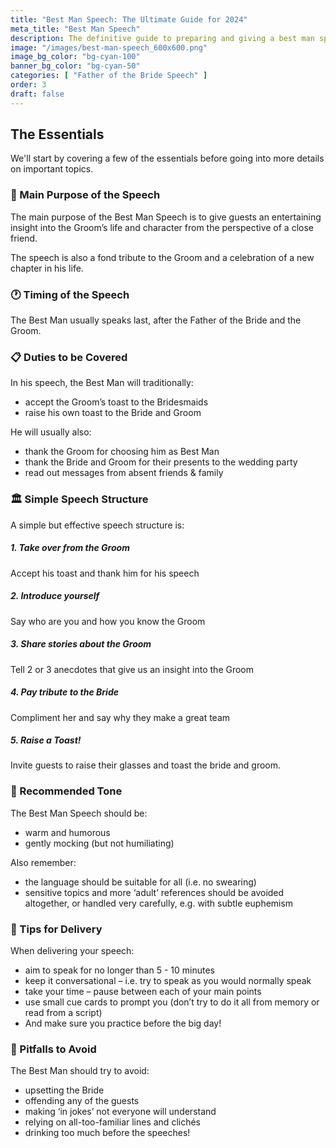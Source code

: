 ```yaml
---
title: "Best Man Speech: The Ultimate Guide for 2024"
meta_title: "Best Man Speech"
description: The definitive guide to preparing and giving a best man speech.
image: "/images/best-man-speech_600x600.png"
image_bg_color: "bg-cyan-100"
banner_bg_color: "bg-cyan-50"
categories: [ "Father of the Bride Speech" ]
order: 3
draft: false
---
```

## The Essentials

We'll start by covering a few of the essentials before going into more details on important topics.

### 🏹 Main Purpose of the Speech

The main purpose of the Best Man Speech is to give guests an entertaining insight into the Groom’s life and character from the perspective of a close friend.

The speech is also a fond tribute to the Groom and a celebration of a new chapter in his life.

### 🕐 Timing of the Speech

The Best Man usually speaks last, after the Father of the Bride and the Groom.

### 📋 Duties to be Covered

In his speech, the Best Man will traditionally:
- accept the Groom’s toast to the Bridesmaids
- raise his own toast to the Bride and Groom

He will usually also:
- thank the Groom for choosing him as Best Man
- thank the Bride and Groom for their presents to the wedding party
- read out messages from absent friends & family

### 🏛️ Simple Speech Structure

A simple but effective speech structure is:

##### 1. Take over from the Groom
Accept his toast and thank him for his speech

##### 2. Introduce yourself

Say who are you and how you know the Groom

##### 3. Share stories about the Groom

Tell 2 or 3 anecdotes that give us an insight into the Groom

##### 4. Pay tribute to the Bride

Compliment her and say why they make a great team

##### 5. Raise a Toast!

Invite guests to raise their glasses and toast the bride and groom.


### 🎵 Recommended Tone

The Best Man Speech should be:
- warm and humorous
- gently mocking (but not humiliating)

Also remember:
- the language should be suitable for all (i.e. no swearing)
- sensitive topics and more ‘adult’ references should be avoided altogether, or handled very carefully, e.g. with subtle euphemism

### 🎤 Tips for Delivery

When delivering your speech:
- aim to speak for no longer than 5 - 10 minutes
- keep it conversational – i.e. try to speak as you would normally speak
- take your time – pause between each of your main points
- use small cue cards to prompt you (don’t try to do it all from memory or read from a script)
- And make sure you practice before the big day!

### 🚫 Pitfalls to Avoid

The Best Man should try to avoid:
- upsetting the Bride
- offending any of the guests
- making ‘in jokes’ not everyone will understand
- relying on all-too-familiar lines and clichés
- drinking too much before the speeches!
